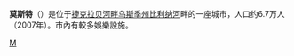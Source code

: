 {{Infobox settlement
| name                    = 莫斯特
| native_name             = Most
| settlement_type         = 城市
| image_skyline           = Most, Starý Most EX.JPG
| image_caption           = 莫斯特舊城的一部份
| image_flag              = Flag of Most.svg
| image_shield            = Most CoA.gif
| etymology               = [[橋樑|橋樑]]
| nickname                = 
| motto                   = 
| image_map               = Most MO CZ.png
| map_caption             = [[莫斯特区|莫斯特区]]位置
| latd = 50|latm = 30|lats = 11|latNS = N
| longd = 13|longm = 38|longs = 12|longEW = E
| coordinates_display     = inline,title
| subdivision_type        = 國家
| subdivision_name        = {{CZE}}
| subdivision_type1       = 州
| subdivision_name1       = [[烏斯季州|烏斯季州]]
| subdivision_type2       = 区
| subdivision_name2       = [[莫斯特区|莫斯特区]]
| established_title       = 首次记载
| established_date        = 10世紀
| founder                 = 
| leader_party            = 
| leader_title            = 市长
| leader_name             = Vlastimil Vozka
| unit_pref               = Metric
| area_water_percent      = 
| area_rank               = 
| area_total_km2          = 86.94
| length_km               = 
| width_km                = 
| elevation_m             = 233
| population_as_of        = 2015
| population_total        = 67,089
| population_density_km2  = auto
| timezone1               = [[欧洲中部时间|CET]]
| utc_offset1             = +1
| timezone1_DST           = [[欧洲中部夏令时间|CEST]]
| utc_offset1_DST         = +2
| postal_code_type        = 邮政编码
| postal_code             = 434 01
| area_code               = 
| iso_code                = 
| website                 = {{URL|www.mumost.cz|The City of Most}}
}}
'''莫斯特'''（{{lang-cs|Most}}）是位于[[捷克|捷克]][[拉贝河畔乌斯季州|拉贝河畔乌斯季州]][[比利纳河|比利纳河]]畔的一座城市，人口约6.7万人（2007年）。市內有較多娛樂設施。

{{Authority control}}
[[Category:捷克城市|M]]